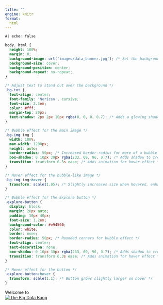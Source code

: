 ```yaml
---
title: ""
engine: knitr
format: 
  html
---
```


```css
#| echo: false

body, html {
  height: 100%;
  margin: 0;
  background-image: url('images/data_banner.jpg'); /* Set the background image */
  background-size: cover;
  background-position: center;
  background-repeat: no-repeat;
}

/* Adjust text to stand out over the background */
.bg-txt {
  text-align: center;
  font-family: 'Norican', cursive;
  font-size: 2.5em;
  color: #fff;
  margin-top: 20px;
  text-shadow: 2px 2px 10px rgba(0, 0, 0, 0.7); /* Adds a glowing shadow effect to the text */
}

/* Bubble effect for the main image */
.bg-img img {
  width: 100%;
  max-width: 1200px;
  height: auto;
  border-radius: 50px; /* Increased border-radius for more of a bubble effect */
  box-shadow: 0 10px 30px rgba(233, 69, 96, 0.7); /* Adds shadow to create depth */
  transition: transform 0.3s ease; /* Adds animation for hover effect */
}

/* Hover effect for the bubble-like image */
.bg-img img:hover {
  transform: scale(1.05); /* Slightly increases size when hovered, enhancing the bubble effect */
}

/* Bubble effect for the Explore button */
.explore-button {
  display: block;
  margin: 20px auto;
  padding: 10px 40px;
  font-size: 1.2em;
  background-color: #e94560;
  color: white;
  border: none;
  border-radius: 50px; /* Rounded corners for bubble effect */
  text-align: center;
  text-decoration: none;
  box-shadow: 0 10px 30px rgba(233, 69, 96, 0.7); /* Adds shadow to create depth */
  transition: transform 0.3s ease; /* Adds animation for hover effect */
}

/* Hover effect for the button */
.explore-button:hover {
  transform: scale(1.1); /* Button grows slightly larger on hover */
}
```
<link href="https://fonts.googleapis.com/css2?family=Norican&display=swap" rel="stylesheet"> <div class="bg-txt">Welcome to </div> <div class="bg-img"> <a href="blog.html"> <img id="home" src="images/data_banner.png" alt="The Big Data Bang"> </a> </div>
